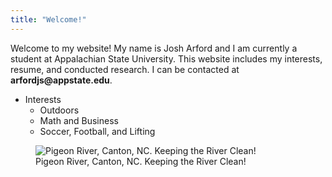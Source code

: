 ```yaml
---
title: "Welcome!"
---
```


Welcome to my website! My name is Josh Arford and I am currently a student at Appalachian State University. This website includes my interests, resume, and conducted research. I can be contacted at **arfordjs@appstate.edu**.



* Interests
    + Outdoors
    + Math and Business
    + Soccer, Football, and Lifting
        





![Pigeon River, Canton, NC. Keeping the River Clean!](https://pbs.twimg.com/media/DTr8H0sW0AAOtJn.jpg)

